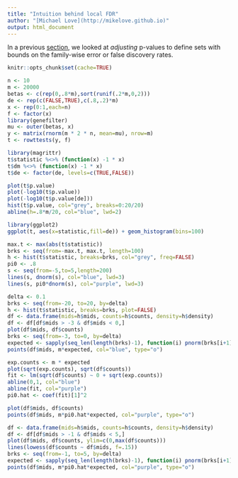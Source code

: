 ```yaml
---
title: "Intuition behind local FDR"
author: "[Michael Love](http://mikelove.github.io)"
output: html_document
---
```


In a previous [section](multtest.html), we looked at *adjusting*
p-values to define sets with bounds on the family-wise error or false
discovery rates. 

```r
knitr::opts_chunk$set(cache=TRUE)
```

```r
n <- 10
m <- 20000
betas <- c(rep(0,.8*m),sort(runif(.2*m,0,2)))
de <- rep(c(FALSE,TRUE),c(.8,.2)*m)
x <- rep(0:1,each=n)
f <- factor(x)
library(genefilter)
mu <- outer(betas, x)
y <- matrix(rnorm(m * 2 * n, mean=mu), nrow=m)
t <- rowttests(y, f)
```

```r
library(magrittr)
t$statistic %<>% (function(x) -1 * x)
t$dm %<>% (function(x) -1 * x)
t$de <- factor(de, levels=c(TRUE,FALSE))
```

```r
plot(t$p.value)
plot(-log10(t$p.value))
plot(-log10(t$p.value[de]))
hist(t$p.value, col="grey", breaks=0:20/20)
abline(h=.8*m/20, col="blue", lwd=2)
```

```r
library(ggplot2)
ggplot(t, aes(x=statistic,fill=de)) + geom_histogram(bins=100)
```

```r
max.t <- max(abs(t$statistic))
brks <- seq(from=-max.t, max.t, length=100)
h <- hist(t$statistic, breaks=brks, col="grey", freq=FALSE)
pi0 <- .8
s <- seq(from=-5,to=5,length=200)
lines(s, dnorm(s), col="blue", lwd=3)
lines(s, pi0*dnorm(s), col="purple", lwd=3)
```

```r
delta <- 0.1
brks <- seq(from=-20, to=20, by=delta)
h <- hist(t$statistic, breaks=brks, plot=FALSE)
df <- data.frame(mids=h$mids, counts=h$counts, density=h$density)
df <- df[df$mids > -3 & df$mids < 0,]
plot(df$mids, df$counts)
brks <- seq(from=-3, to=0, by=delta)
expected <- sapply(seq_len(length(brks)-1), function(i) pnorm(brks[i+1]) - pnorm(brks[i]))
points(df$mids, m*expected, col="blue", type="o")
```

```r
exp.counts <- m * expected
plot(sqrt(exp.counts), sqrt(df$counts))
fit <- lm(sqrt(df$counts) ~ 0 + sqrt(exp.counts))
abline(0,1, col="blue")
abline(fit, col="purple")
pi0.hat <- coef(fit)[1]^2
```

```r
plot(df$mids, df$counts)
points(df$mids, m*pi0.hat*expected, col="purple", type="o")
```

```r
df <- data.frame(mids=h$mids, counts=h$counts, density=h$density)
df <- df[df$mids > -1 & df$mids < 5,]
plot(df$mids, df$counts, ylim=c(0,max(df$counts)))
lines(lowess(df$counts ~ df$mids, f=.15))
brks <- seq(from=-1, to=5, by=delta)
expected <- sapply(seq_len(length(brks)-1), function(i) pnorm(brks[i+1]) - pnorm(brks[i]))
points(df$mids, m*pi0.hat*expected, col="purple", type="o")
```
